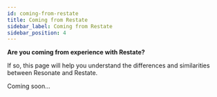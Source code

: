```yaml
---
id: coming-from-restate
title: Coming from Restate
sidebar_label: Coming from Restate
sidebar_position: 4
---
```


**Are you coming from experience with Restate?**

If so, this page will help you understand the differences and similarities between Resonate and Restate.

Coming soon...
